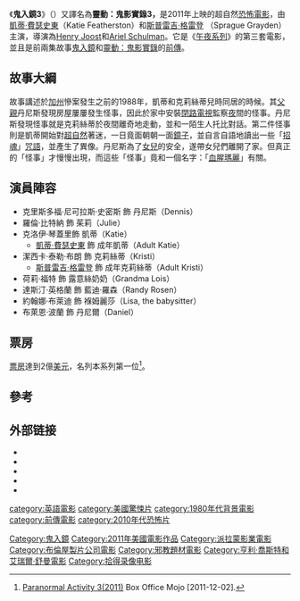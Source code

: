 {{noteTA
|G1=Movie
|G2=Show
}}
{{Infobox film
| name           = 鬼入鏡3
| original_name  = {{lang|en|Paranormal Activity 3}}
| image          = ParanormalActivity3Poster.jpg
| caption        = 鬼入鏡3海报
| director       = [[Henry_Joost|Henry Joost]]<br />[[Ariel_Schulman|Ariel Schulman]]
| producer       = [[Oren_Peli|Oren Peli]]<br />Jason Blum<br />Steven Schneider<br />Akiva Goldsman
| writer         = [[Christopher_B._Landon|Christopher B. Landon]]
| starring       = [[Matt_Bomer|Matt Bomer]]<br />[[Vincent_Kartheiser|Vincent Kartheiser]]<br />[[Elena_Satine|Elena Satine]]<br />[[Alex_Pettyfer|Alex Pettyfer]]
| music          = [[Craig_Armstrong|Craig Armstrong]]
| cinematography = [[Magdalena_Gorka_Bonacorso|Magdalena Gorka Bonacorso]]
| editing        = [[Gregory_Plotkin|Gregory Plotkin]] 
| studio         = [[布倫屋製片公司|布倫屋製片公司]]
| distributor    = [[Paramount_Pictures|Paramount Pictures]]
| released       = {{Film date|2011|10|21}} （臺灣、香港、美國、加拿大）
| runtime        = 84 分钟
| country        = 美国
| language       = 英语
| budget         = $500萬<ref name="LABox">{{cite news|url=http://latimesblogs.latimes.com/entertainmentnewsbuzz/2011/10/paranormal-activity-3-johnny-english-musketeers.html|title=Movie Projector: 'Paranormal Activity 3' to frighten rivals|last=Zeitchik|first=Steven|work=[[Los_Angeles_Times|Los Angeles Times]]|publisher=[[Tribune_Company|Tribune Company]]|date=October 20, 2011|accessdate=October 20, 2011|archive-date=2015-01-10|archive-url=https://web.archive.org/web/20150110032712/http://latimesblogs.latimes.com/entertainmentnewsbuzz/2011/10/paranormal-activity-3-johnny-english-musketeers.html|dead-url=no}}</ref>
| gross          = $202,951,300<ref name="boxoffice">{{cite web|url=http://www.boxofficemojo.com/movies/?id=paranormalactivity3.htm|title=Paranormal Activity 3 (2011)|work=[[Box_Office_Mojo|Box Office Mojo]]|publisher=IMDb.com|accessdate=November 1, 2011|archive-date=2017-10-28|archive-url=https://web.archive.org/web/20171028145013/http://www.boxofficemojo.com/movies/?id=paranormalactivity3.htm|dead-url=no}}</ref>
| preceded_by    = [[鬼入鏡|鬼入鏡]]
| followed_by    = [[灵动：鬼影实录4|灵动：鬼影实录4]]
| tw_name = 鬼入鏡3
| hk_name = 午夜再來嚇
| cn_name = 超自然现象3
}}

《'''鬼入鏡3'''》（{{lang-en|'''Paranormal Activity 3'''}}）又譯名為'''靈動：鬼影實錄3，'''是2011年上映的超自然[[恐怖電影|恐怖電影]]，由[[凱蒂·費瑟史東|凱蒂·費瑟史東]]（Katie Featherston）和[[斯普雷吉·格雷登|斯普雷吉·格雷登]] （Sprague Grayden）主演，導演為[[Henry_Joost|Henry Joost]]和[[Ariel_Schulman|Ariel Schulman]]。它是《[[午夜系列|午夜系列]]》的第三套電影，並且是前兩集故事[[鬼入鏡|鬼入鏡]]和[[靈動：鬼影實錄|靈動：鬼影實錄]]的[[前傳|前傳]]。

==故事大綱==
故事講述於[[加州|加州]]慘案發生之前的1988年，凱蒂和克莉絲蒂兒時同居的時候。其[[父親|父親]]丹尼斯發現房屋屢屢發生怪事，因此於家中安裝[[閉路電視|閉路電視]]監察[[夜|夜]]間的怪事。丹尼斯發現怪事就是克莉絲蒂於夜間離奇地走動，並和一陌生人托比對話。第二件怪事則是凱蒂開始對[[超自然|超自然]]著迷，一日竟面朝朝一面[[鏡子|鏡子]]，並自言自語地讀出一些「[[招魂|招魂]]」[[咒語|咒語]]，並產生了異像。丹尼斯為了[[女兒|女兒]]的安全，遂帶女兒們離開了家。但真正的「怪事」才慢慢出現，而這些「怪事」竟和一個名字：「[[血腥瑪麗|血腥瑪麗]]」有關。

==演員陣容==
* 克里斯多福·尼可拉斯·史密斯 飾 丹尼斯（Dennis）
* 羅倫·比特納 飾 茱莉（Julie）
* 克洛伊·琴蓋里飾 凱蒂（Katie）
**[[凱蒂·費瑟史東|凱蒂·費瑟史東]] 飾 成年凱蒂（Adult Katie）
* 潔西卡·泰勒·布朗 飾 克莉絲蒂（Kristi）
**[[斯普雷吉·格雷登|斯普雷吉·格雷登]] 飾 成年克莉絲蒂（Adult Kristi）
* 荷莉·福特 飾 露意絲奶奶（Grandma Lois）
* 達斯汀·英格蘭 飾 藍迪·羅森（Randy Rosen）
* 約翰娜·布萊迪 飾 褓姆麗莎（Lisa, the babysitter）
* 布萊恩·波蘭 飾 丹尼爾（Daniel）

==票房==
[[票房|票房]]達到2億[[美元|美元]]，名列本系列第一位<ref>[http://www.boxofficemojo.com/movies/?id=paranormalactivity3.htm Paranormal Activity 3(2011)] {{Wayback|url=http://www.boxofficemojo.com/movies/?id=paranormalactivity3.htm |date=20171028145013 }}Box Office Mojo [2011-12-02].</ref>。

==參考==
<references/>

==外部链接==
* {{Official|http://www.paranormalmovie.com}}
* {{IMDb title|1778304}}
* {{mojo title|paranormalactivity3}}
* {{rotten-tomatoes|paranormal_activity_3}}
* {{metacritic film|paranormal-activity-3}}

{{Paranormal Activity}}
{{Henry Joost and Ariel Schulman}}
{{Portal bar|美國|電影}}
{{DEFAULTSORT:Paranormal Activity 3}}
[[Category:鬼入鏡|Category:鬼入鏡]]
[[category:英語電影|category:英語電影]]
[[Category:2011年美國電影作品|Category:2011年美國電影作品]]
[[category:美國驚悚片|category:美國驚悚片]]
[[category:1980年代背景電影|category:1980年代背景電影]]
[[category:前傳電影|category:前傳電影]]
[[category:2010年代恐怖片|category:2010年代恐怖片]]
[[Category:派拉蒙影業電影|Category:派拉蒙影業電影]]
[[Category:布倫屋製片公司電影|Category:布倫屋製片公司電影]]
[[Category:邪教題材電影|Category:邪教題材電影]]
[[Category:亨利·喬斯特和艾瑞爾·舒曼電影|Category:亨利·喬斯特和艾瑞爾·舒曼電影]]
[[Category:拾得录像电影|Category:拾得录像电影]]